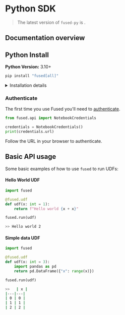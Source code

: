 # Python SDK


> The latest version of `fused-py` is <FusedVersionLive />.

## Documentation overview


<DocCardList />

## Python Install

**Python Version:** 3.10+

```python
pip install "fused[all]"
```

<details>
<summary>Installation details</summary>

:::note
    Installing `fused` is required if you're running `fused` on your end (locally or in a development environment). If you're working in [Workbench UDF Builder](/workbench/udf-builder/) or [App Builder](/workbench/app-builder/) `fused` is already installed for you.
:::

1. Set up a Python environment:

We're using `venv` but you could use `conda` or any other environment manager in Python. 

```bash
python3 -m venv .venv
source .venv/bin/activate
```

2. Install the `fused` package:

You can only install the base package, though we recommend still adding the optional dependencies:
```bash
pip install fused
```

Or install with optional dependencies:
```bash
# For raster data processing
pip install "fused[raster]"

# For vector data processing
pip install "fused[vector]"

# Install all optional dependencies
pip install "fused[all]"
```

</details>



### Authenticate

The first time you use Fused you'll need to [authenticate](/python-sdk/authentication/).

```python
from fused.api import NotebookCredentials

credentials = NotebookCredentials()
print(credentials.url)
```

Follow the URL in your browser to authenticate.

## Basic API usage

Some basic examples of how to use `fused` to run UDFs:

#### Hello World UDF

```python
import fused

@fused.udf
def udf(x: int = 1):
    return f"Hello world {x + x}"

fused.run(udf)
```

```bash
>> Hello world 2
```

#### Simple data UDF

```python
import fused

@fused.udf
def udf(x: int = 3):
    import pandas as pd
    return pd.DataFrame({"x": range(x)})

fused.run(udf)
```

```bash
>>   | x |
|---|---|
| 0 | 0 |
| 1 | 1 |
| 2 | 2 |
```

###